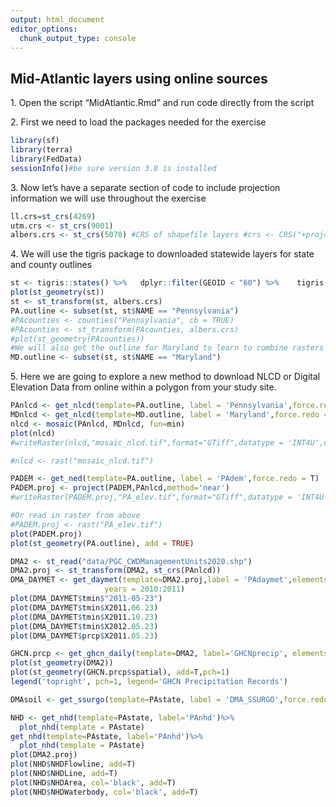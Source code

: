 ```yaml
---
output: html_document
editor_options: 
  chunk_output_type: console
---
```


## Mid-Atlantic layers using online sources

1\. Open the script "MidAtlantic.Rmd" and run code directly from the script

2\. First we need to load the packages needed for the exercise

```r
library(sf)
library(terra)
library(FedData)
sessionInfo()#be sure version 3.0 is installed
```

3\. Now let's have a separate section of code to include projection information we will use throughout the exercise

```r
ll.crs=st_crs(4269)
utm.crs <- st_crs(9001) 
albers.crs <- st_crs(5070) #CRS of shapefile layers #crs <- CRS("+proj=aea +lat_1=29.5 +lat_2=45.5 +lat_0=23 +lon_0=-96 +x_0=0  #  +y_0=0 +datum=NAD83 +units=m +no_defs +ellps=GRS80 +towgs84=0,0,0") #CRS of raster layers #crs2 <- CRS("+proj=aea +lat_1=29.5 +lat_2=45.5 +lat_0=23 +lon_0=-96 +x_0=0 +y_0=0  #  +ellps=GRS80 +towgs84=0,0,0,0,0,0,0 +units=m +no_defs") 
```

4\. We will use the tigris package to downloaded statewide layers for state and county outlines

```r
st <- tigris::states() %>%   dplyr::filter(GEOID < "60") %>%    tigris::shift_geometry() #GEOID's above 60 are territories and islands, etc. So I'm removing them for scaling 
plot(st_geometry(st)) 
st <- st_transform(st, albers.crs) 
PA.outline <- subset(st, st$NAME == "Pennsylvania")  
#PAcounties <- counties("Pennsylvania", cb = TRUE) 
#PAcounties <- st_transform(PAcounties, albers.crs)
#plot(st_geometry(PAcounties))
#We will also get the outline for Maryland to learn to combine rasters
MD.outline <- subset(st, st$NAME == "Maryland")
```

5\. Here we are going to explore a new method to download NLCD or Digital Elevation Data from online within a polygon from your study site.

```r
PAnlcd <- get_nlcd(template=PA.outline, label = 'Pennsylvania',force.redo = T)
MDnlcd <- get_nlcd(template=MD.outline, label = 'Maryland',force.redo = T)
nlcd <- mosaic(PAnlcd, MDnlcd, fun=min)
plot(nlcd)
#writeRaster(nlcd,"mosaic_nlcd.tif",format="GTiff",datatype = 'INT4U',overwrite=T)

#nlcd <- rast("mosaic_nlcd.tif")

PADEM <- get_ned(template=PA.outline, label = 'PAdem',force.redo = T)
PADEM.proj <- project(PADEM,PAnlcd,method='near')
#writeRaster(PADEM.proj,"PA_elev.tif",format="GTiff",datatype = 'INT4U',overwrite=T)

#Or read in raster from above
#PADEM.proj <- rast("PA_elev.tif")
plot(PADEM.proj)
plot(st_geometry(PA.outline), add = TRUE)
```

```r
DMA2 <- st_read("data/PGC_CWDManagementUnits2020.shp")
DMA2.proj <- st_transform(DMA2, st_crs(PAnlcd))
DMA_DAYMET <- get_daymet(template=DMA2.proj,label = 'PAdaymet',elements = c('prcp','tmin','tmax'),
                     years = 2010:2011)
plot(DMA_DAYMET$tmin$"2011-05-23")
plot(DMA_DAYMET$tmin$X2011.06.23)
plot(DMA_DAYMET$tmin$X2011.10.23)
plot(DMA_DAYMET$tmin$X2012.05.23)
plot(DMA_DAYMET$prcp$X2011.05.23)

GHCN.prcp <- get_ghcn_daily(template=DMA2, label='GHCNprecip', elements=c('prcp'))
plot(st_geometry(DMA2))
plot(st_geometry(GHCN.prcp$spatial), add=T,pch=1)
legend('topright', pch=1, legend='GHCN Precipitation Records')
```

```r
DMAsoil <- get_ssurgo(template=PAstate, label = 'DMA_SSURGO',force.redo = T) 


```

```r
NHD <- get_nhd(template=PAstate, label='PAnhd')%>%
  plot_nhd(template = PAstate)
get_nhd(template=PAstate, label='PAnhd')%>%
  plot_nhd(template = PAstate)
plot(DMA2.proj)
plot(NHD$NHDFlowline, add=T)
plot(NHD$NHDLine, add=T)
plot(NHD$NHDArea, col='black', add=T)
plot(NHD$NHDWaterbody, col='black', add=T)
```
